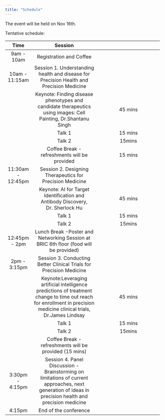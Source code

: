 ```yaml
---
title: "Schedule"
---
```


The event will be held on Nov 16th.

Tentative schedule:

|   Time  |                Session            |                             |
|:---:|:-----------------------------------:|:--------------------------------------:|
|  9am - 10am  | Registration and Coffee   |                   |
|  10am - 11:15am  | Session 1. Understanding health and disease for Precision Health and Precision Medicine           |                     |
|    | Keynote: Finding disease phenotypes and candidate therapeutics using images: Cell Painting, Dr.Shantanu Singh         | 45 mins |
|    | Talk 1              | 15 mins                |
|    | Talk 2      | 15mins                 |
|    | Coffee Break - refreshments will be provided | 15 mins |
|  11:30am - 12:45pm  | Session 2. Designing Therapeutics for Precision Medicine| | 
|    | Keynote: AI for Target Identification and Antibody Discovery, Dr. Sherlock Hu| 45 mins |
|    | Talk 1              | 15 mins                |
|    | Talk 2      | 15mins                 |
| 12:45pm - 2pm  | Lunch Break -Poster and Networking Session at BRIC 6th floor (food will be provided)| |
| 2pm - 3:15pm   | Session 3. Conducting Better Clinical Trials for Precision Medicine| |
|    | Keynote:Leveraging artificial intelligence predictions of treatment change to time out reach for enrollment in precision medicine clinical trials, Dr.James Lindsay| 45 mins |
|    | Talk 1              | 15 mins                |
|    | Talk 2      | 15mins                 |
|    | Coffee Break - refreshments will be provided (15 mins)| |
| 3:30pm - 4:15pm| Session 4. Panel Discussion - Brainstorming on limitations of current approaches, next generation of ideas in precision health and precision medicine| |
| 4:15pm| End of the conference| |
